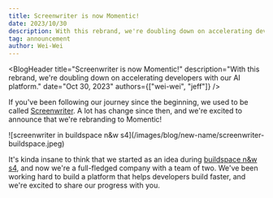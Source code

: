 ```yaml
---
title: Screenwriter is now Momentic!
date: 2023/10/30
description: With this rebrand, we're doubling down on accelerating developers with our AI platform.
tag: announcement
author: Wei-Wei
---
```



<BlogHeader
  title="Screenwriter is now Momentic!"
  description="With this rebrand, we're doubling down on accelerating developers with our AI platform."
  date="Oct 30, 2023"
  authors={["wei-wei", "jeff"]}
/>

If you've been following our journey since the beginning, we used to be called [Screenwriter](https://screenwriter.dev). A lot has change since then, and we're excited to announce that we're rebranding to Momentic!

<Frame fullWidth>
  ![screenwriter in buildspace n&w
  s4](/images/blog/new-name/screenwriter-buildspace.jpeg)
</Frame>

It's kinda insane to think that we started as an idea during [buildspace n&w s4](https://buildspace.so/s4/demoday/screenwriter), and now we're a full-fledged company with a team of two. We've been working hard to build a platform that helps developers build faster, and we're excited to share our progress with you.
